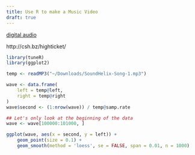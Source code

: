 ```yaml
---
title: Use R to make a Music Video
draft: true
---
```


[digital audio](https://en.wikipedia.org/wiki/Digital_audio)

http://csh.bz/highticket/

```r
library(tuneR)
library(ggplot2)

temp <- readMP3("~/Downloads/SoundHelix-Song-1.mp3")

wave <- data.frame(
    left = temp@left,
    right = temp@right
)
wave$second <- (1:nrow(wave)) / temp@samp.rate

## Let's only look at the beginning of the data
wave <- wave[100000:101000, ]

ggplot(wave, aes(x = second, y = left)) +
    geom_point(size = 0.1) +
    geom_smooth(method = 'loess', se = FALSE, span = 0.01, n = 1000)
```
